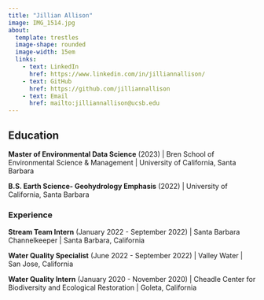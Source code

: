 ```yaml
---
title: "Jillian Allison"
image: IMG_1514.jpg
about: 
  template: trestles
  image-shape: rounded
  image-width: 15em
  links:
    - text: LinkedIn
      href: https://www.linkedin.com/in/jilliannallison/
    - text: GitHub
      href: https://github.com/jilliannallison
    - text: Email
      href: mailto:jilliannallison@ucsb.edu
---
```


## Education

**Master of Environmental Data Science** (2023) \| Bren School of Environmental Science & Management \| University of California, Santa Barbara

**B.S. Earth Science- Geohydrology Emphasis** (2022) \| University of California, Santa Barbara

### Experience

**Stream Team Intern** (January 2022 - September 2022) \| Santa Barbara Channelkeeper \| Santa Barbara, California

**Water Quality Specialist** (June 2022 - September 2022) \| Valley Water \| San Jose, California

**Water Quality Intern** (January 2020 - November 2020) \| Cheadle Center for Biodiversity and Ecological Restoration \| Goleta, California
